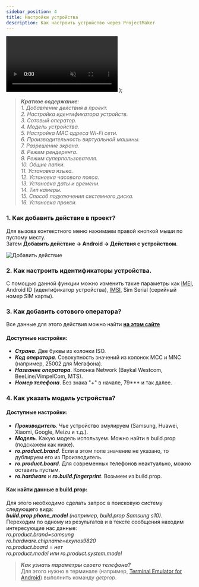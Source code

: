 ```yaml
---
sidebar_position: 4
title: Настройки устройства
description: Как настроить устройство через ProjectMaker
---
```


  <video controls playsInline muted preload="auto" className='docsVideo'>
    <source src={source} type="video/mp4" />
</video>
); 

> ***Краткое содержание**:*  
> *1. Добавление действия в проект.  
> 2. Настройка идентификатора устройств.  
> 3. Сотовый оператор.  
> 4. Модель устройства.  
> 5. Настройка MAC адреса Wi-Fi сети.  
> 6. Производительность виртуальной машины.    
> 7. Разрешение экрана.  
> 8. Режим рендеринга.  
> 9. Режим суперпользователя.  
> 10. Общие папки.  
> 11. Установка языка.  
> 12. Установка часового пояса.  
> 13. Установка даты и времени.  
> 14. Тип камеры.  
> 15. Способ подключения системного диска.  
> 16. Установка прокси.*  

### 1. Как добавить действие в проект?  

Для вызова контекстного меню нажимаем правой кнопкой мыши по пустому месту.  
Затем **Добавить действие → Android → Действия с устройством**.  

![Добавить действие](./assets/action/action_pic0.png)  

### 2. Как настроить идентификаторы устройства.  

С помощью данной функции можно изменить такие параметры как [IMEI](https://ru.wikipedia.org/wiki/IMEI), Android ID (идентификатор устройства), [IMSI](https://ru.wikipedia.org/wiki/IMSI), Sim Serial (серийный номер SIM карты).  

### 3. Как добавить сотового оператора?  

Все данные для этого действия можно найти [**на этом сайте**](https://www.mcc-mnc.com/)  

#### Доступные настройки:  
- ***Страна***. Две буквы из колонки ISO.  
- ***Код оператора***. Совокупность значений из колонок MCC и MNC (например, 25002 для Мегафона).  
- ***Название оператора***. Колонка Network (Baykal Westcom, BeeLine/VimpelCom, MTS).  
- ***Номер телефона***. Без знака "+" в начале, 79*** и так далее.  

### 4. Как указать модель устройства?  

#### Доступные настройки:  
- ***Производитель***. Чье устройство эмулируем (Samsung, Huawei, Xiaomi, Google, Meizu и т.д.).  
- ***Модель***. Какую модель используем. Можно найти в build.prop (подскажем как ниже).  
- ***ro.product.brand***. Если в этом поле значение не указано, то дублируем его из Производитель.  
- ***ro.product.board***. Для современных телефонов неактуально, можно оставить пустым.  
- ***ro.hardware*** и ***ro.build.fingerprint***. Возьмем из build.prop.  

#### Как найти данные в build.prop:  
Для этого необходимо сделать запрос в поисковую систему следующего вида:  
***build.prop phone_model*** *(например, build.prop Samsung s10)*.  
Переходим по одному из результатов и в тексте сообщения находим интересующие нас данные:  
*ro.product.brand=samsung  
ro.hardware.chipname=exynos9820  
ro.product.board = нет  
ro.product.model или ro.product.system.model*  

> ***Как узнать параметры своего телефона?***  
> Для этого нужно в терминале (например, [Terminal Emulator for Android](https://apkpure.com/terminal-emulator-for-android/jackpal.androidterm#google_vignette)) выполнить команду *getprop*.
  